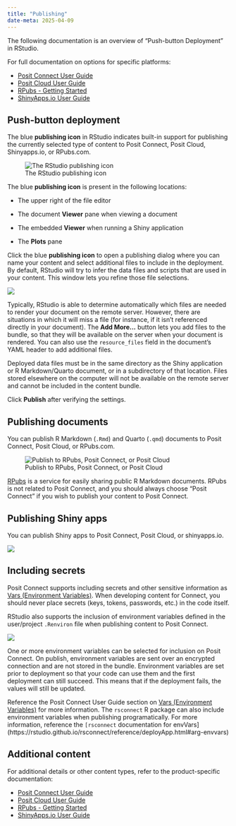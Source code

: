 ```yaml
---
title: "Publishing"
date-meta: 2025-04-09
---
```


The following documentation is an overview of "Push-button Deployment" in RStudio. 

For full documentation on options for specific platforms:  

-   [Posit Connect User Guide](https://docs.posit.co/connect/user/connecting/)
-   [Posit Cloud User Guide](https://posit.cloud/learn/guide#intro-publish-app)
-   [RPubs - Getting Started](https://rpubs.com/about/getting-started)
-   [ShinyApps.io User Guide](https://docs.posit.co/shinyapps.io/)

## Push-button deployment

The blue **publishing icon** in RStudio indicates built-in support for publishing the currently selected type of content to Posit Connect, Posit Cloud, Shinyapps.io, or RPubs.com.

![The RStudio publishing icon](images/publishIcon_2x.png){fig-alt="The RStudio publishing icon"}

The blue **publishing icon** is present in the following locations:

-   The upper right of the file editor

-   The document **Viewer** pane when viewing a document

-   The embedded **Viewer** when running a Shiny application

-   The **Plots** pane

Click the blue **publishing icon** to open a publishing dialog where you can name your content and select additional files to include in the deployment. By default, RStudio will try to infer the data files and scripts that are used in your content. This window lets you refine those file selections.

![](images/publishing-quarto.png){fig-alt="RStudio publishing dialog for a Quarto document"}

Typically, RStudio is able to determine automatically which files are needed to render your document on the remote server. However, there are situations in which it will miss a file (for instance, if it isn't referenced directly in your document). The **Add More\...** button lets you add files to the bundle, so that they will be available on the server when your document is rendered. You can also use the `resource_files` field in the document's YAML header to add additional files.

Deployed data files must be in the same directory as the Shiny application or R Markdown/Quarto document, or in a subdirectory of that location. Files stored elsewhere on the computer will not be available on the remote server and cannot be included in the content bundle.

Click **Publish** after verifying the settings.

## Publishing documents

You can publish R Markdown (`.Rmd`) and Quarto (`.qmd`) documents to Posit Connect, Posit Cloud, or RPubs.com.

![Publish to RPubs, Posit Connect, or Posit Cloud](images/connecting-2.png){fig-alt="Publish to RPubs or Connect"}

[RPubs](http://rpubs.com/) is a service for easily sharing public R Markdown documents. RPubs is not related to Posit Connect, and you should always choose "Posit Connect" if you wish to publish your content to Posit Connect.

## Publishing Shiny apps

You can publish Shiny apps to Posit Connect, Posit Cloud, or shinyapps.io.

![](images/connect-account.png){fig-alt="Connect account in RStudio"}

## Including secrets

Posit Connect supports including secrets and other sensitive information as [Vars (Environment Variables)](https://docs.posit.co/connect/user/content-settings/index.html#content-vars). When developing content for Connect, you should never place secrets (keys, tokens, passwords, etc.) in the code itself.

RStudio also supports the inclusion of environment variables defined in the user/project `.Renviron` file when publishing content to Posit Connect. 

![](images/publish-env-vars.png){fig-alt="Screenshot of including environment variables when publishing from RStudio."}

One or more environment variables can be selected for inclusion on Posit Connect. On publish, environment variables are sent over an encrypted connection and are not stored in the bundle. Environment variables are set prior to deployment so that your code can use them and the first deployment can still succeed. This means that if the deployment fails, the values will still be updated.

Reference the Posit Connect User Guide section on [Vars (Environment Variables)](https://docs.posit.co/connect/user/content-settings/index.html#content-vars) for more information. The `rsconnect` R package can also include environment variables when publishing programatically. For more information, reference the `[rsconnect` documentation for envVars](https://rstudio.github.io/rsconnect/reference/deployApp.html#arg-envvars)

## Additional content

For additional details or other content types, refer to the product-specific documentation:

-   [Posit Connect User Guide](https://docs.posit.co/connect/user/connecting/)
-   [Posit Cloud User Guide](https://posit.cloud/learn/guide#intro-publish-app)
-   [RPubs - Getting Started](https://rpubs.com/about/getting-started)
-   [ShinyApps.io User Guide](https://docs.posit.co/shinyapps.io/)
